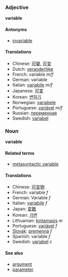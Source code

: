 ===Adjective===
'''variable'''

====Antonyms====
*[[invariable]]

====Translations====
*Chinese: [[可變]], [[可变]]
*Dutch: [[veranderlijke]]
*French: variable ''m/f''
*German: variable
*Italian: [[variabile]] ''m/f''
*Japanese: [[可変]]
*Korean: [[변하기]]
*Norwegian: [[variabele]]
*Portuguese: [[variável]] ''m/f''
*Russian: [[переменная]]
*Swedish: [[variabel]]

===Noun===
'''variable'''

====Related terms====
*[[metasyntactic variable]]

====Translations====
*Chinese: [[可变物]]
*French: variable ''f''
*German: Variable ''f''
*Italian: [[variabile]] ''f''
*Japan: [[変数]]
*Korean: [[가변]]
*Lithuanian: [[kintamasis]] ''m''
*Portuguese: [[variável]] ''f''
*[[Slovak]]: [[premenná]] ''f''
*Spanish: variable ''f''
*Swedish: [[variabel]] ''c''

====See also====
*[[argument]]
*[[parameter]]